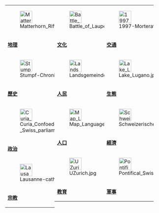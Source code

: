 <div style="float:left; width:32%;">
{| style="border:0px; text-align:center; margin: auto;" cellspacing="15"
|[[File:Matterhorn_Riffelsee_2005-06-11.jpg|40px]]
|-
|'''[[瑞士地理|地理]]'''
|-
|[[File:Stumpf-Chronik-Zug.png|40px]]
|-
|'''[[瑞士歷史|歷史]]'''
|-
|[[File:Curia_Confoederationis_Heleticae_-_Swiss_parliament_and_government.jpg|40px]]
|-
|'''[[瑞士政治|政治]]'''
|-
|[[File:Lausanne-cathe7.JPG|40px]]
|-
|'''[[瑞士宗教|宗教]]'''
|}
</div>
<div style="float:left; width:32%;">
{| style="border:0px; text-align:center; margin: auto;" cellspacing="17"
|[[File:Battle_of_Laupen.jpg|40px]]
|-
|'''[[瑞士文化|文化]]'''
|-
|[[File:Landsgemeinde_Glarus_2006.jpg|40px]]
|-
|'''[[瑞士人民|人民]]'''
|-
|[[File:Map_Languages_CH.png|40px]]
|-
|'''[[瑞士人口|人口]]'''
|-
|[[File:UZurich.jpg|40px]]
|-
|'''[[瑞士教育|教育]]'''
|}
</div>
<div style="float:left; width:32%;">
{| style="border:0px; text-align:center; margin: auto;" cellspacing="15"
|[[File:1997-Morteratschgletscher-trein01.jpg|40px]]
|-
|'''[[瑞士交通|交通]]'''
|-
|[[File:Lake_Lugano.jpg|40px]]
|-
|'''[[瑞士生態|生態]]'''
|-
|[[File:Schweizerische_Nationalbank_Bern.jpg|40px]]
|-
|'''[[瑞士經濟|經濟]]'''
|-
|[[File:Pontifical_Swiss_Guards_in_their_traditional_uniform.jpg|40px]]
|-
|'''[[瑞士軍事|軍事]]'''
|}
</div>